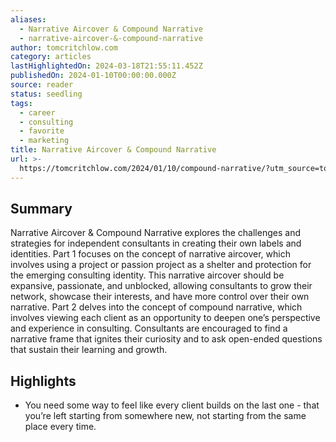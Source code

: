 ```yaml
---
aliases:
  - Narrative Aircover & Compound Narrative
  - narrative-aircover-&-compound-narrative
author: tomcritchlow.com
category: articles
lastHighlightedOn: 2024-03-18T21:55:11.452Z
publishedOn: 2024-01-10T00:00:00.000Z
source: reader
status: seedling
tags:
  - career
  - consulting
  - favorite
  - marketing
title: Narrative Aircover & Compound Narrative
url: >-
  https://tomcritchlow.com/2024/01/10/compound-narrative/?utm_source=tomcritchlow&utm_medium=email&utm_campaign=a-pop-up-newsletter-for-winter-of-word-craft
---
```

## Summary

Narrative Aircover & Compound Narrative explores the challenges and strategies for independent consultants in creating their own labels and identities. Part 1 focuses on the concept of narrative aircover, which involves using a project or passion project as a shelter and protection for the emerging consulting identity. This narrative aircover should be expansive, passionate, and unblocked, allowing consultants to grow their network, showcase their interests, and have more control over their own narrative. Part 2 delves into the concept of compound narrative, which involves viewing each client as an opportunity to deepen one’s perspective and experience in consulting. Consultants are encouraged to find a narrative frame that ignites their curiosity and to ask open-ended questions that sustain their learning and growth.

## Highlights

- You need some way to feel like every client builds on the last one - that you’re left starting from somewhere new, not starting from the same place every time.
